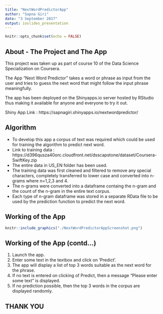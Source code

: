 ```yaml
---
title: "NextWordPredictorApp"
author: "Sapna Giri"
date: "3 September 2017"
output: ioslides_presentation
---
```


```r
knitr::opts_chunk$set(echo = FALSE)
```

## About - The Project and The App

This project was taken up as part of course 10 of the Data Science Specialization on Coursera.  

The App "Next Word Predictor" takes a word or phrase as input from the user and tries to guess the next word that might follow the input phrase meaningfully.  

The app has been deployed on the Shinyapps.io server hosted by RStudio thus making it available for anyone and everyone to try it out. 

Shiny App Link  : https://sapnagiri.shinyapps.io/nextwordpredictor/


## Algorithm

- To develop this app a corpus of text was required which could be used for training the algorithm to predict next word.  
- Link to training data : https://d396qusza40orc.cloudfront.net/dsscapstone/dataset/Coursera-SwiftKey.zip  
- The entire data in US_EN folder has been used. 
- The training data was first cleaned and filtered to remove any special characters, completely transferred to lower case and converted into n-grams where n=1,2,3 and 4.
- The n-grams were converted into a dataframe containg the n-gram and the count of the n-gram in the entire text corpus.
- Each type of n-gram dataframe was stored in a separate RData file to be used by the prediction function to predict the next word.


## Working of the App

```r
knitr::include_graphics("./NextWordPredictorAppScreenshot.png")
```


## Working of the App (contd...)
1. Launch the app.
2. Enter some text in the textbox and click on 'Predict'.
3. The app will display a list of top 3 words suitable as the next word for the phrase.
4. If no text is entered on clicking of Predict, then a message "Please enter some text" is displayed.
5. If no prediction possible, then the top 3 words in the corpus are displayed randomly.
  
  
## THANK YOU

